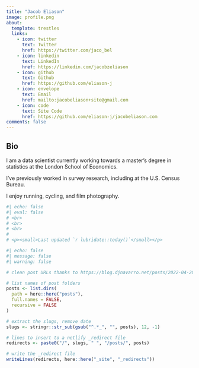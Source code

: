 ```yaml
---
title: "Jacob Eliason"
image: profile.png
about:
  template: trestles
  links:
    - icon: twitter
      text: Twitter
      href: https://twitter.com/jaco_bel
    - icon: linkedin
      text: LinkedIn
      href: https://linkedin.com/jacobzeliason
    - icon: github
      text: Github
      href: https://github.com/eliason-j
    - icon: envelope
      text: Email
      href: mailto:jacobeliason+site@gmail.com
    - icon: code
      text: Site Code
      href: https://github.com/eliason-j/jacobeliason.com
comments: false
---
```


## Bio

I am a data scientist currently working towards a master’s degree in statistics at the London School of Economics.

I’ve previously worked in survey research, including at the U.S. Census Bureau.

I enjoy running, cycling, and film photography.

```r
#| echo: false
#| eval: false
# <br>
# <br>
# <br>
# 
# <p><small>Last updated `r lubridate::today()`</small></p>
```

```r
#| echo: false
#| message: false
#| warning: false

# clean post URLs thanks to https://blog.djnavarro.net/posts/2022-04-20_porting-to-quarto/#netlify-redirects

# list names of post folders
posts <- list.dirs(
  path = here::here("posts"),
  full.names = FALSE,
  recursive = FALSE
)

# extract the slugs, remove date
slugs <- stringr::str_sub(gsub("^.*_", "", posts), 12, -1)

# lines to insert to a netlify _redirect file
redirects <- paste0("/", slugs, " ", "/posts/", posts)

# write the _redirect file
writeLines(redirects, here::here("_site", "_redirects"))
```

